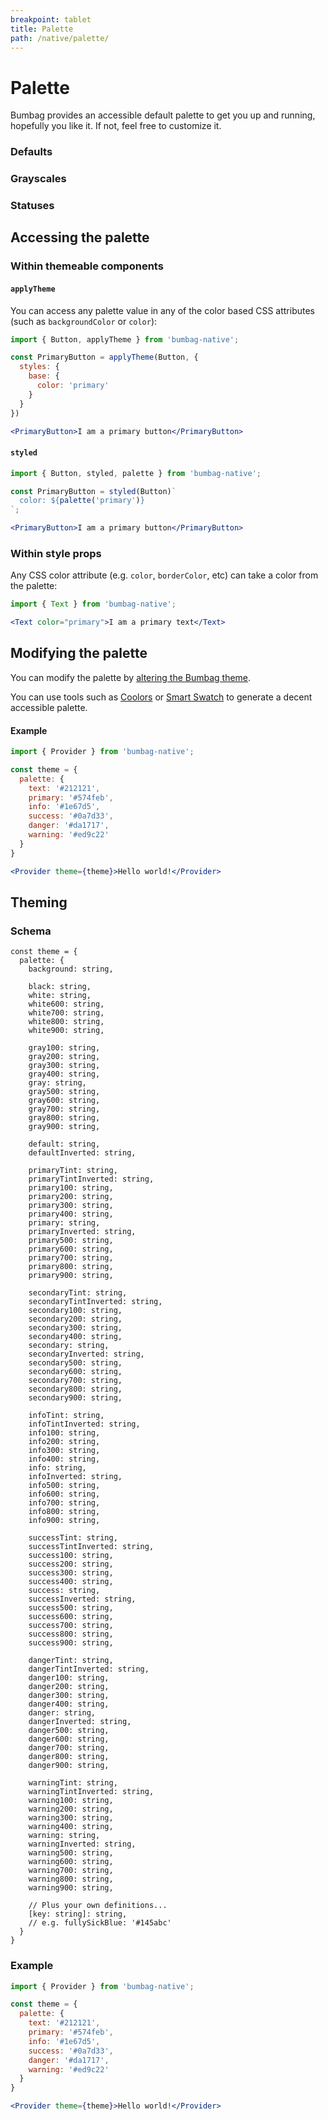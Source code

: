 ```yaml
---
breakpoint: tablet
title: Palette
path: /native/palette/
---
```



# Palette

Bumbag provides an accessible default palette to get you up and running, hopefully you like it. If not, feel free to customize it.

### Defaults

<Box marginBottom="major-7">
  <Columns>
    <Columns.Column spread={3} spreadMobile={6}><PaletteColor palette="default" /></Columns.Column>
  </Columns>
  <Columns marginTop="major-4">
    <Columns.Column spread={3} spreadMobile={6}><PaletteColor palette="text400" /></Columns.Column>
    <Columns.Column spread={3} spreadMobile={6}><PaletteColor palette="text300" /></Columns.Column>
    <Columns.Column spread={3} spreadMobile={6}><PaletteColor palette="text200" /></Columns.Column>
    <Columns.Column spread={3} spreadMobile={6}><PaletteColor palette="text100" /></Columns.Column>
  </Columns>
  <Columns marginTop="major-1">
    <Columns.Column spread={3} spreadMobile={6}><PaletteColor palette="text" /></Columns.Column>
    <Columns.Column spread={3} spreadMobile={6}><PaletteColor palette="textTint" /></Columns.Column>
  </Columns>
  <Columns marginTop="major-4">
    <Columns.Column spread={3} spreadMobile={6}><PaletteColor palette="primary400" /></Columns.Column>
    <Columns.Column spread={3} spreadMobile={6}><PaletteColor palette="primary300" /></Columns.Column>
    <Columns.Column spread={3} spreadMobile={6}><PaletteColor palette="primary200" /></Columns.Column>
    <Columns.Column spread={3} spreadMobile={6}><PaletteColor palette="primary100" /></Columns.Column>
  </Columns>
  <Columns marginTop="major-1">
    <Columns.Column spread={3} spreadMobile={6}><PaletteColor palette="primary" /></Columns.Column>
    <Columns.Column spread={3} spreadMobile={6}><PaletteColor palette="primaryTint" /></Columns.Column>
    <Columns.Column spread={3} spreadMobile={6}><PaletteColor palette="primaryShade" /></Columns.Column>
  </Columns>
  <Columns marginTop="major-1">
    <Columns.Column spread={3} spreadMobile={6}><PaletteColor palette="primary600" /></Columns.Column>
    <Columns.Column spread={3} spreadMobile={6}><PaletteColor palette="primary700" /></Columns.Column>
    <Columns.Column spread={3} spreadMobile={6}><PaletteColor palette="primary800" /></Columns.Column>
    <Columns.Column spread={3} spreadMobile={6}><PaletteColor palette="primary900" /></Columns.Column>
  </Columns>
  <Columns marginTop="major-4">
    <Columns.Column spread={3} spreadMobile={6}><PaletteColor palette="secondary400" /></Columns.Column>
    <Columns.Column spread={3} spreadMobile={6}><PaletteColor palette="secondary300" /></Columns.Column>
    <Columns.Column spread={3} spreadMobile={6}><PaletteColor palette="secondary200" /></Columns.Column>
    <Columns.Column spread={3} spreadMobile={6}><PaletteColor palette="secondary100" /></Columns.Column>
  </Columns>
  <Columns marginTop="major-1">
    <Columns.Column spread={3} spreadMobile={6}><PaletteColor palette="secondary" /></Columns.Column>
    <Columns.Column spread={3} spreadMobile={6}><PaletteColor palette="secondaryTint" /></Columns.Column>
    <Columns.Column spread={3} spreadMobile={6}><PaletteColor palette="secondaryShade" /></Columns.Column>
  </Columns>
  <Columns marginTop="major-1">
    <Columns.Column spread={3} spreadMobile={6}><PaletteColor palette="secondary600" /></Columns.Column>
    <Columns.Column spread={3} spreadMobile={6}><PaletteColor palette="secondary700" /></Columns.Column>
    <Columns.Column spread={3} spreadMobile={6}><PaletteColor palette="secondary800" /></Columns.Column>
    <Columns.Column spread={3} spreadMobile={6}><PaletteColor palette="secondary900" /></Columns.Column>
  </Columns>
</Box>

### Grayscales

<Box marginBottom="major-7">
  <Columns>
    <Columns.Column spread={3} spreadMobile={6}><PaletteColor palette="black" /></Columns.Column>
  </Columns>
  <Columns marginTop="major-1">
    <Columns.Column spread={3} spreadMobile={6}><PaletteColor palette="black400" /></Columns.Column>
    <Columns.Column spread={3} spreadMobile={6}><PaletteColor palette="black300" /></Columns.Column>
    <Columns.Column spread={3} spreadMobile={6}><PaletteColor palette="black200" /></Columns.Column>
    <Columns.Column spread={3} spreadMobile={6}><PaletteColor palette="black100" /></Columns.Column>
  </Columns>
  <Columns marginTop="major-4">
    <Columns.Column spread={3} spreadMobile={6}><PaletteColor palette="white" /></Columns.Column>
  </Columns>
  <Columns marginTop="major-1">
    <Columns.Column spread={3} spreadMobile={6}><PaletteColor palette="white600" /></Columns.Column>
    <Columns.Column spread={3} spreadMobile={6}><PaletteColor palette="white700" /></Columns.Column>
    <Columns.Column spread={3} spreadMobile={6}><PaletteColor palette="white800" /></Columns.Column>
    <Columns.Column spread={3} spreadMobile={6}><PaletteColor palette="white900" /></Columns.Column>
  </Columns>
  <Columns marginTop="major-4">
    <Columns.Column spread={3} spreadMobile={6}><PaletteColor palette="gray400" /></Columns.Column>
    <Columns.Column spread={3} spreadMobile={6}><PaletteColor palette="gray300" /></Columns.Column>
    <Columns.Column spread={3} spreadMobile={6}><PaletteColor palette="gray200" /></Columns.Column>
    <Columns.Column spread={3} spreadMobile={6}><PaletteColor palette="gray100" /></Columns.Column>
  </Columns>
  <Columns marginTop="major-1">
    <Columns.Column spread={3} spreadMobile={6}><PaletteColor palette="gray" /></Columns.Column>
  </Columns>
  <Columns marginTop="major-1">
    <Columns.Column spread={3} spreadMobile={6}><PaletteColor palette="gray600" /></Columns.Column>
    <Columns.Column spread={3} spreadMobile={6}><PaletteColor palette="gray700" /></Columns.Column>
    <Columns.Column spread={3} spreadMobile={6}><PaletteColor palette="gray800" /></Columns.Column>
    <Columns.Column spread={3} spreadMobile={6}><PaletteColor palette="gray900" /></Columns.Column>
  </Columns>
</Box>

### Statuses

<Box marginBottom="major-7">
  <Columns>
    <Columns.Column spread={3} spreadMobile={6}><PaletteColor palette="info400" /></Columns.Column>
    <Columns.Column spread={3} spreadMobile={6}><PaletteColor palette="info300" /></Columns.Column>
    <Columns.Column spread={3} spreadMobile={6}><PaletteColor palette="info200" /></Columns.Column>
    <Columns.Column spread={3} spreadMobile={6}><PaletteColor palette="info100" /></Columns.Column>
  </Columns>
  <Columns marginTop="major-1">
    <Columns.Column spread={3} spreadMobile={6}><PaletteColor palette="info" /></Columns.Column>
    <Columns.Column spread={3} spreadMobile={6}><PaletteColor palette="infoTint" /></Columns.Column>
    <Columns.Column spread={3} spreadMobile={6}><PaletteColor palette="infoShade" /></Columns.Column>
  </Columns>
  <Columns marginTop="major-1">
    <Columns.Column spread={3} spreadMobile={6}><PaletteColor palette="info600" /></Columns.Column>
    <Columns.Column spread={3} spreadMobile={6}><PaletteColor palette="info700" /></Columns.Column>
    <Columns.Column spread={3} spreadMobile={6}><PaletteColor palette="info800" /></Columns.Column>
    <Columns.Column spread={3} spreadMobile={6}><PaletteColor palette="info900" /></Columns.Column>
  </Columns>
  <Columns marginTop="major-4">
    <Columns.Column spread={3} spreadMobile={6}><PaletteColor palette="success400" /></Columns.Column>
    <Columns.Column spread={3} spreadMobile={6}><PaletteColor palette="success300" /></Columns.Column>
    <Columns.Column spread={3} spreadMobile={6}><PaletteColor palette="success200" /></Columns.Column>
    <Columns.Column spread={3} spreadMobile={6}><PaletteColor palette="success100" /></Columns.Column>
  </Columns>
  <Columns marginTop="major-1">
    <Columns.Column spread={3} spreadMobile={6}><PaletteColor palette="success" /></Columns.Column>
    <Columns.Column spread={3} spreadMobile={6}><PaletteColor palette="successTint" /></Columns.Column>
    <Columns.Column spread={3} spreadMobile={6}><PaletteColor palette="successShade" /></Columns.Column>
  </Columns>
  <Columns marginTop="major-1">
    <Columns.Column spread={3} spreadMobile={6}><PaletteColor palette="success600" /></Columns.Column>
    <Columns.Column spread={3} spreadMobile={6}><PaletteColor palette="success700" /></Columns.Column>
    <Columns.Column spread={3} spreadMobile={6}><PaletteColor palette="success800" /></Columns.Column>
    <Columns.Column spread={3} spreadMobile={6}><PaletteColor palette="success900" /></Columns.Column>
  </Columns>
  <Columns marginTop="major-4">
    <Columns.Column spread={3} spreadMobile={6}><PaletteColor palette="danger400" /></Columns.Column>
    <Columns.Column spread={3} spreadMobile={6}><PaletteColor palette="danger300" /></Columns.Column>
    <Columns.Column spread={3} spreadMobile={6}><PaletteColor palette="danger200" /></Columns.Column>
    <Columns.Column spread={3} spreadMobile={6}><PaletteColor palette="danger100" /></Columns.Column>
  </Columns>
  <Columns marginTop="major-1">
    <Columns.Column spread={3} spreadMobile={6}><PaletteColor palette="danger" /></Columns.Column>
    <Columns.Column spread={3} spreadMobile={6}><PaletteColor palette="dangerTint" /></Columns.Column>
    <Columns.Column spread={3} spreadMobile={6}><PaletteColor palette="dangerShade" /></Columns.Column>
  </Columns>
  <Columns marginTop="major-1">
    <Columns.Column spread={3} spreadMobile={6}><PaletteColor palette="danger600" /></Columns.Column>
    <Columns.Column spread={3} spreadMobile={6}><PaletteColor palette="danger700" /></Columns.Column>
    <Columns.Column spread={3} spreadMobile={6}><PaletteColor palette="danger800" /></Columns.Column>
    <Columns.Column spread={3} spreadMobile={6}><PaletteColor palette="danger900" /></Columns.Column>
  </Columns>
  <Columns marginTop="major-4">
    <Columns.Column spread={3} spreadMobile={6}><PaletteColor palette="warning400" /></Columns.Column>
    <Columns.Column spread={3} spreadMobile={6}><PaletteColor palette="warning300" /></Columns.Column>
    <Columns.Column spread={3} spreadMobile={6}><PaletteColor palette="warning200" /></Columns.Column>
    <Columns.Column spread={3} spreadMobile={6}><PaletteColor palette="warning100" /></Columns.Column>
  </Columns>
  <Columns marginTop="major-1">
    <Columns.Column spread={3} spreadMobile={6}><PaletteColor palette="warning" /></Columns.Column>
    <Columns.Column spread={3} spreadMobile={6}><PaletteColor palette="warningTint" /></Columns.Column>
    <Columns.Column spread={3} spreadMobile={6}><PaletteColor palette="warningShade" /></Columns.Column>
  </Columns>
  <Columns marginTop="major-1">
    <Columns.Column spread={3} spreadMobile={6}><PaletteColor palette="warning600" /></Columns.Column>
    <Columns.Column spread={3} spreadMobile={6}><PaletteColor palette="warning700" /></Columns.Column>
    <Columns.Column spread={3} spreadMobile={6}><PaletteColor palette="warning800" /></Columns.Column>
    <Columns.Column spread={3} spreadMobile={6}><PaletteColor palette="warning900" /></Columns.Column>
  </Columns>
</Box>

## Accessing the palette

### Within themeable components

#### `applyTheme`

You can access any palette value in any of the color based CSS attributes (such as `backgroundColor` or `color`):

```jsx
import { Button, applyTheme } from 'bumbag-native';

const PrimaryButton = applyTheme(Button, {
  styles: {
    base: {
      color: 'primary'
    }
  }
})

<PrimaryButton>I am a primary button</PrimaryButton>
```

#### `styled`

```jsx
import { Button, styled, palette } from 'bumbag-native';

const PrimaryButton = styled(Button)`
  color: ${palette('primary')}
`;

<PrimaryButton>I am a primary button</PrimaryButton>
```

### Within style props

Any CSS color attribute (e.g. `color`, `borderColor`, etc) can take a color from the palette:

```jsx
import { Text } from 'bumbag-native';

<Text color="primary">I am a primary text</Text>
```

## Modifying the palette

You can modify the palette by [altering the Bumbag theme](/theming).

You can use tools such as [Coolors](https://coolors.co/) or [Smart Swatch](https://smart-swatch.netlify.app/) to generate a decent accessible palette.

#### Example

```jsx
import { Provider } from 'bumbag-native';

const theme = {
  palette: {
    text: '#212121',
    primary: '#574feb',
    info: '#1e67d5',
    success: '#0a7d33',
    danger: '#da1717',
    warning: '#ed9c22'
  }
}

<Provider theme={theme}>Hello world!</Provider>
```

## Theming

### Schema

```
const theme = {
  palette: {
    background: string,

    black: string,
    white: string,
    white600: string,
    white700: string,
    white800: string,
    white900: string,

    gray100: string,
    gray200: string,
    gray300: string,
    gray400: string,
    gray: string,
    gray500: string,
    gray600: string,
    gray700: string,
    gray800: string,
    gray900: string,

    default: string,
    defaultInverted: string,

    primaryTint: string,
    primaryTintInverted: string,
    primary100: string,
    primary200: string,
    primary300: string,
    primary400: string,
    primary: string,
    primaryInverted: string,
    primary500: string,
    primary600: string,
    primary700: string,
    primary800: string,
    primary900: string,

    secondaryTint: string,
    secondaryTintInverted: string,
    secondary100: string,
    secondary200: string,
    secondary300: string,
    secondary400: string,
    secondary: string,
    secondaryInverted: string,
    secondary500: string,
    secondary600: string,
    secondary700: string,
    secondary800: string,
    secondary900: string,

    infoTint: string,
    infoTintInverted: string,
    info100: string,
    info200: string,
    info300: string,
    info400: string,
    info: string,
    infoInverted: string,
    info500: string,
    info600: string,
    info700: string,
    info800: string,
    info900: string,

    successTint: string,
    successTintInverted: string,
    success100: string,
    success200: string,
    success300: string,
    success400: string,
    success: string,
    successInverted: string,
    success500: string,
    success600: string,
    success700: string,
    success800: string,
    success900: string,

    dangerTint: string,
    dangerTintInverted: string,
    danger100: string,
    danger200: string,
    danger300: string,
    danger400: string,
    danger: string,
    dangerInverted: string,
    danger500: string,
    danger600: string,
    danger700: string,
    danger800: string,
    danger900: string,

    warningTint: string,
    warningTintInverted: string,
    warning100: string,
    warning200: string,
    warning300: string,
    warning400: string,
    warning: string,
    warningInverted: string,
    warning500: string,
    warning600: string,
    warning700: string,
    warning800: string,
    warning900: string,

    // Plus your own definitions...
    [key: string]: string,
    // e.g. fullySickBlue: '#145abc'
  }
}
```

### Example

```jsx
import { Provider } from 'bumbag-native';

const theme = {
  palette: {
    text: '#212121',
    primary: '#574feb',
    info: '#1e67d5',
    success: '#0a7d33',
    danger: '#da1717',
    warning: '#ed9c22'
  }
}

<Provider theme={theme}>Hello world!</Provider>
```
